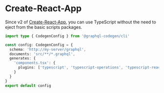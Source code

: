 # Create-React-App

Since v2 of [Create-React-App](https://github.com/facebook/create-react-app), you can use TypeScript without the need to eject from the basic scripts packages.

```ts filename="codegen.ts"
import type { CodegenConfig } from '@graphql-codegen/cli'

const config: CodegenConfig = {
  schema: 'http://my-server/graphql',
  documents: 'src/**/*.graphql',
  generates: {
    'components.tsx': {
      plugins: ['typescript', 'typescript-operations', 'typescript-react-apollo']
    }
  }
}
export default config
```

